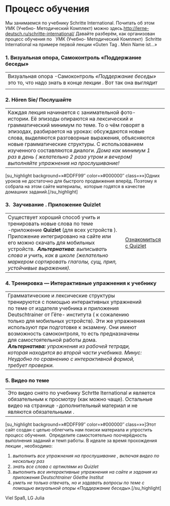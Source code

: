 # Процесс обучения

<!-- Index: 5 | Date: 2024-02-11 20:36 +00:00 -->
<!-- Source: https://lerne-deutsch.ru/%d0%bf%d1%80%d0%be%d1%86%d0%b5%d1%81%d1%81-%d0%be%d0%b1%d1%83%d1%87%d0%b5%d0%bd%d0%b8%d1%8f/ -->

Мы занимаемся по учебнику Schritte International. Почитать об этом УМК (Учебно- Методический Комплект) можно здесь.<http://lerne-deutsch.ru/schritte-international/>
Давайте разберём, как организован процесс обучения по   УМК (Учебно- Методический Комплект)  Schritte International на примере первой лекции «Guten Tag . Mein Name ist…»

### 1. Визуальная опора, Самоконтроль «Поддержание беседы»

|  |
| --- |
| Визуальная опора -Самоконтроль *«Поддержание беседы»* это то, что надо знать в конце лекции . Вот так она выглядит |
|  |

### 2. Hören Sie/ Послушайте

|  |  |
| --- | --- |
| Каждая лекция начинается с занимательной фото-истории. Её эпизоды опираются на лексический и грамматический минимум по теме. То о чём говорят в эпизодах, разбирается на уроках: обсуждаются новые слова, выделяются разговорные выражения, объясняются новые грамматические структуры. С использованием изученного составляются диалоги. *Дома как минимум 1 раз в день ( желательно 2 раза утром и вечером) выполняйте упражнения на прослушивание!* |  |

[su\_highlight background=»#DDFF99″ color=»#000000″ class=»»]Одних уроков не достаточно для быстрого продвижения вперёд. Поэтому я собрала на этом сайте материалы,  которые годятся в качестве домашних заданий.[/su\_highlight]

### 3.  Заучивание . Приложение Quizlet​

|  |  |
| --- | --- |
| Существует хороший способ учить и тренировать новые слова по теме -приложение **Quizlet** (для всех устройств ). Приложение интегрировано на сайте или его можно скачать для мобильных устройств.  ***Альтернатива**: выписывать слова и учить, как в школе (желательно маркером сортировать глаголы, сущ, прил, устойчивые выражения).* | [Ознакомиться с Quizlet](https://quizlet.com/) |

### 4. Тренировка — Интерактивные упражнения к учебнику

|  |  |  |  |
| --- | --- | --- | --- |
| Грамматические и лексические структуры тренируются с помощью интерактивных упражнений по теме от издателя учебника и приложения Deutschtrainer от Гёте- института ( к сожалению только для мобильных устройств). Эти же упражнения используют при подготовке к экзамену. Они имеют возможность самоконтроля, то есть предназначены для самостоятельной работы дома. ***Альтернатива:** упражнения из рабочей тетради, которая находится во второй части учебника. Минус: Неудобно по сравнению с интерактивной формой, требует проверки.* | ​  |  | | --- | |  | |  | |

### 5. Видео по теме

|  |  |
| --- | --- |
| Это видео снято по учебнику Schrtte Iternational и является обязательным к просмотру (как можно чаще). Остальные видео на странице -дополнительный материал и не являются обязательными . |  |

[su\_highlight background=»#DDFF99″ color=»#000000″ class=»»]Этот сайт создан с целью облегчить нам поиски материала и упростить процесс обучения.  Определите самостоятельно поочерёдность выполнения заданий и темп работы.
В идеале за время прохождения лекции , необходимо:

1. *выполнить все упражнения на прослушивание , включая видео по нескольку раз*
2. *знать все слова c артиклями из Quizlet*
3. *выполнить все интерактивные упражнения на сайте и задания из приложения Deutschtrainer Göethe Institut*
4. *уметь не только отвечать, но и задавать вопросы по теме с помощью визуальной опоры «Поддержание беседы»*.[/su\_highlight]

Viel Spaß, LG Julia